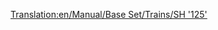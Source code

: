 [[Translation:en/Manual/Base Set/Trains/SH '125']]
{{en/Manual/Base Set/Trains/Trains|Cost=£23,437 ($46,874)
|Speed=201 kph (125 mph)
|Weight=70 t
|Power=4,500 hp (3356 kW)
|Annual=£2,894 ($5,788)
|Designed=1978
|Lifespan=20
|Capacity=8 bags of mail
|Description=In OpenTTD, selecting this engine adds a driving-van trailer at the end of the train as well as the locomotive. Both the locomotive and trailer can contain extra cargo, by default mail. Don't forget to refit this vehicle to passengers if you run a passenger-only service, so your stations don't start gathering mail!

|Real-life=This is a renamed version of the British [https://www.wikipedia.org/wiki/High Speed Train Intercity 125], the record-holder for the fastest diesel locomotive in the world (237 km/h or 148 MPH).
}}